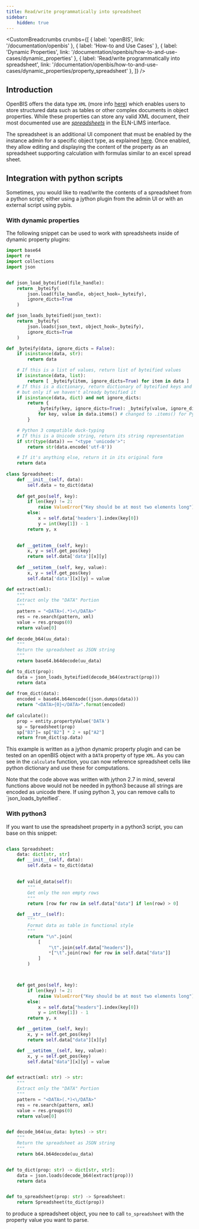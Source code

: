 ---
title: Read/write programmatically into spreadsheet
sidebar:
    hidden: true
---


<SidebarHighlighter targetPath="/documentation/openbis/how-to-and-use-cases/dynamic_properties" />

<CustomBreadcrumbs
  crumbs={[
    { label: 'openBIS', link: '/documentation/openbis' },
    { label: 'How-to and Use Cases' },
    { label: 'Dynamic Properties', link: '/documentation/openbis/how-to-and-use-cases/dynamic_properties' },
    { label: 'Read/write programmatically into spreadsheet', link: '/documentation/openbis/how-to-and-use-cases/dynamic_properties/property_spreadsheet' },
  ]}
/>

## Introduction

OpenBIS offers the data type `XML` (more info [here](https://unlimited.ethz.ch/display/openBISDoc2010/XML+Properties)) which enables users to store structured data such as tables or other complex documents in object properties.
While these properties can store any valid XML document, their most documented use are [*spreadsheets*](https://openbis.readthedocs.io/en/latest/user-documentation/general-users/additional-functionalities.html#spreadsheet) in the ELN-LIMS interface.

The spreadsheet is an  additional UI component that must be enabled by the instance admin for a specific object type, as explained [here](https://openbis.readthedocs.io/en/latest/user-documentation/general-admin-users/admins-documentation/new-entity-type-registration.html#enable-rich-text-editor-or-spreadsheet-widgets). Once enabled, they allow editing and displaying the content of the property as an spreadsheet supporting calculation with formulas similar to an excel spread sheet.

## Integration with python scripts

Sometimes, you would like to read/write the contents of a spreadsheet from a python script; either using a jython plugin from the admin UI or with an external script using pybis.


### With dynamic properties

The following snippet can be used to work with spreadsheets inside of dynamic property plugins:

```python
import base64
import re
import collections
import json


def json_load_byteified(file_handle):
    return _byteify(
        json.load(file_handle, object_hook=_byteify),
        ignore_dicts=True
    )

def json_loads_byteified(json_text):
    return _byteify(
        json.loads(json_text, object_hook=_byteify),
        ignore_dicts=True
    )

def _byteify(data, ignore_dicts = False):
    if isinstance(data, str):
        return data

    # If this is a list of values, return list of byteified values
    if isinstance(data, list):
        return [ _byteify(item, ignore_dicts=True) for item in data ]
    # If this is a dictionary, return dictionary of byteified keys and values
    # but only if we haven't already byteified it
    if isinstance(data, dict) and not ignore_dicts:
        return {
            _byteify(key, ignore_dicts=True): _byteify(value, ignore_dicts=True)
            for key, value in data.items() # changed to .items() for Python 2.7/3
        }

    # Python 3 compatible duck-typing
    # If this is a Unicode string, return its string representation
    if str(type(data)) == "<type 'unicode'>":
        return str(data.encode('utf-8'))

    # If it's anything else, return it in its original form
    return data
    
class Spreadsheet:
    def __init__(self, data):
        self.data = to_dict(data)
    
    def get_pos(self, key):
        if len(key) != 2:
            raise ValueError("Key should be at most two elements long")
        else:
            x = self.data['headers'].index(key[0]) 
            y = int(key[1]) - 1
        return y, x

    
    def __getitem__(self, key):
        x, y = self.get_pos(key)
        return self.data['data'][x][y]
        
    def __setitem__(self, key, value):
        x, y = self.get_pos(key)
        self.data['data'][x][y] = value

def extract(xml):
    """
    Extract only the "DATA" Portion 
    """
    pattern = "<DATA>(.*)<\/DATA>"
    res = re.search(pattern, xml)
    value = res.groups(0)
    return value[0]
    
def decode_b64(uu_data):
    """
    Return the spreadsheet as JSON string
    """
    return base64.b64decode(uu_data)

def to_dict(prop):
    data = json_loads_byteified(decode_b64(extract(prop)))
    return data
    
def from_dict(data):
    encoded = base64.b64encode((json.dumps(data)))
    return "<DATA>{0}</DATA>".format(encoded)
    
def calculate():
    prop = entity.propertyValue('DATA')
    sp = Spreadsheet(prop)
    sp["B3"]= sp["B2"] * 2 + sp["A2"]
    return from_dict(sp.data)
```

This example is written as a jython dynamic property plugin and can be tested on an openBIS object with a `DATA` property of type `XML`.
As you can see in the `calculate` function, you can now reference spreadsheet cells like python dictionary and use these for computations.


<Aside type="note">
    Note that the code above was written with jython 2.7 in mind, several functions above would not be needed in python3 because all strings are encoded as unicode there. If using python 3, you can remove calls to `json_loads_byteified`.
</Aside>

### With python3

If you want to use the spreadsheet property in a python3 script, you can base on this snippet:

```python

class Spreadsheet:
    data: dict[str, str]
    def __init__(self, data):
        self.data = to_dict(data)

    
    def valid_data(self):
        """
        Get only the non empty rows
        """
        return [row for row in self.data["data"] if len(row) > 0]

    def __str__(self):
        """
        Format data as table in functional style
        """
        return "\n".join(
            [
                "\t".join(self.data["headers"]),
                *["\t".join(row) for row in self.data["data"]]
            ]
        )



    def get_pos(self, key):
        if len(key) != 2:
            raise ValueError("Key should be at most two elements long")
        else:
            x = self.data["headers"].index(key[0])
            y = int(key[1]) - 1
        return y, x

    def __getitem__(self, key):
        x, y = self.get_pos(key)
        return self.data["data"][x][y]

    def __setitem__(self, key, value):
        x, y = self.get_pos(key)
        self.data["data"][x][y] = value


def extract(xml: str) -> str:
    """
    Extract only the "DATA" Portion
    """
    pattern = "<DATA>(.*)<\/DATA>"
    res = re.search(pattern, xml)
    value = res.groups(0)
    return value[0]


def decode_b64(uu_data: bytes) -> str:
    """
    Return the spreadsheet as JSON string
    """
    return b64.b64decode(uu_data)


def to_dict(prop: str) -> dict[str, str]: 
    data = json.loads(decode_b64(extract(prop)))
    return data


def to_spreadsheet(prop: str) -> Spreadsheet: 
    return Spreadsheet(to_dict(prop))

```

to produce a spreadsheet object, you nee to call `to_spreadsheet` with the property value you want to parse.